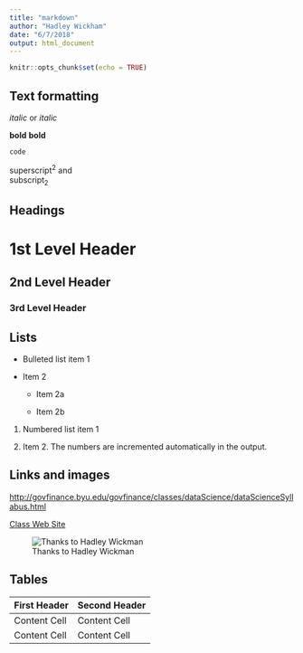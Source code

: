 ```yaml
---
title: "markdown"
author: "Hadley Wickham"
date: "6/7/2018"
output: html_document
---
```


```r
knitr::opts_chunk$set(echo = TRUE)
```
Text formatting 
------------------------------------------------------------

*italic*  or _italic_  

**bold**   __bold__  

`code`  

superscript^2^ and  
subscript~2~  

Headings
------------------------------------------------------------

# 1st Level Header

## 2nd Level Header

### 3rd Level Header

Lists
------------------------------------------------------------

*   Bulleted list item 1

*   Item 2

    * Item 2a

    * Item 2b

1.  Numbered list item 1

1.  Item 2. The numbers are incremented automatically in the output.

Links and images
------------------------------------------------------------

<http://govfinance.byu.edu/govfinance/classes/dataScience/dataScienceSyllabus.html>

[Class Web Site](http://govfinance.byu.edu/govfinance/classes/dataScience/dataScienceSyllabus.html)


![Thanks to Hadley Wickman](http://govfinance.byu.edu/govfinance/images/dataScience/Data%20Science.png)

Tables 
------------------------------------------------------------

First Header  | Second Header
------------- | -------------
Content Cell  | Content Cell
Content Cell  | Content Cell